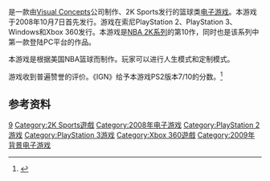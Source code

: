 {{NoteTA
| G1 = Games
}}

{{vgname|NBA 2K9}}是一款由[[Visual_Concepts|Visual Concepts]]公司制作、2K Sports发行的篮球类[[电子游戏|电子游戏]]。本游戏于2008年10月7日首先发行。游戏在索尼PlayStation 2、PlayStation 3、Windows和Xbox 360发行。本游戏是[[NBA_2K系列|NBA 2K系列]]的第10作，同时也是该系列中第一款登陆PC平台的作品。

本游戏是根据美国NBA篮球而制作。玩家可以进行人生模式和定制模式。

游戏收到普遍赞誉的评价。《IGN》给予本游戏PS2版本7/10的分数。<ref>{{cite web |last=Ahearn |first=Nate |date=November 12, 2008 |url=http://www.ign.com/articles/2008/11/13/nba-2k9-review-2 |title=NBA 2K8 Review (PS2) |publisher=IGN |accessdate=May 7, 2016 |archive-date=2019-05-06 |archive-url=https://web.archive.org/web/20190506064407/https://www.ign.com/articles/2008/11/13/nba-2k9-review-2 |dead-url=no }}</ref>

== 参考资料 ==
{{Reflist}}

{{NBA 2K系列}}

{{DEFAULTSORT:NBA 2K9}}
[[Category:NBA_2K系列|9]]
[[Category:2K_Sports遊戲|Category:2K Sports遊戲]]
[[Category:2008年电子游戏|Category:2008年电子游戏]]
[[Category:PlayStation_2游戏|Category:PlayStation 2游戏]]
[[Category:PlayStation_3游戏|Category:PlayStation 3游戏]]
[[Category:Xbox_360遊戲|Category:Xbox 360遊戲]]
[[Category:2009年背景电子游戏|Category:2009年背景电子游戏]]